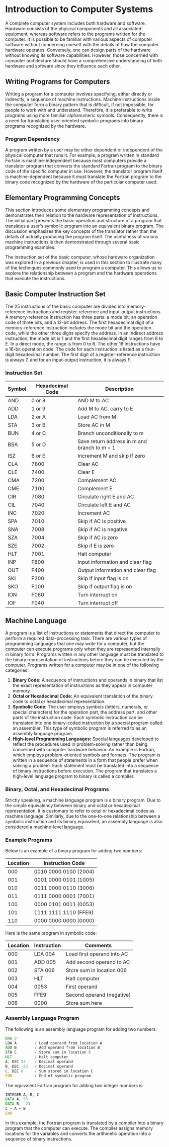 # Introduction to Computer Systems

A complete computer system includes both hardware and software. Hardware consists of the physical components and all associated equipment, whereas software refers to the programs written for the computer. It is possible to be familiar with various aspects of computer software without concerning oneself with the details of how the computer hardware operates. Conversely, one can design parts of the hardware without knowing its software capabilities. However, those concerned with computer architecture should have a comprehensive understanding of both hardware and software since they influence each other.

## Writing Programs for Computers

Writing a program for a computer involves specifying, either directly or indirectly, a sequence of machine instructions. Machine instructions inside the computer form a binary pattern that is difficult, if not impossible, for people to work with and understand. Therefore, it is preferable to write programs using more familiar alphanumeric symbols. Consequently, there is a need for translating user-oriented symbolic programs into binary programs recognized by the hardware.

### Program Dependency

A program written by a user may be either dependent or independent of the physical computer that runs it. For example, a program written in standard Fortran is machine-independent because most computers provide a translator program that converts the standard Fortran program to the binary code of the specific computer in use. However, the translator program itself is machine-dependent because it must translate the Fortran program to the binary code recognized by the hardware of the particular computer used.

## Elementary Programming Concepts

This section introduces some elementary programming concepts and demonstrates their relation to the hardware representation of instructions. The initial part presents the basic operation and structure of a program that translates a user's symbolic program into an equivalent binary program. The discussion emphasizes the key concepts of the translator rather than the details of actually producing the program itself. The usefulness of various machine instructions is then demonstrated through several basic programming examples.

The instruction set of the basic computer, whose hardware organization was explored in a previous chapter, is used in this section to illustrate many of the techniques commonly used to program a computer. This allows us to explore the relationship between a program and the hardware operations that execute the instructions.

## Basic Computer Instruction Set

The 25 instructions of the basic computer are divided into memory-reference instructions and register-reference and input-output instructions. A memory-reference instruction has three parts: a mode bit, an operation code of three bits, and a 12-bit address. The first hexadecimal digit of a memory-reference instruction includes the mode bit and the operation code, while the other three digits specify the address. In an indirect address instruction, the mode bit is 1 and the first hexadecimal digit ranges from 8 to E. In a direct mode, the range is from 0 to 6. The other 18 instructions have a 16-bit operation code. The code for each instruction is listed as a four-digit hexadecimal number. The first digit of a register-reference instruction is always 7, and for an input-output instruction, it is always F.

### Instruction Set

| Symbol | Hexadecimal Code | Description                       |
|--------|-------------------|-----------------------------------|
| AND    | 0 or 8            | AND M to AC                       |
| ADD    | 1 or 9            | Add M to AC, carry to E           |
| LDA    | 2 or A            | Load AC from M                    |
| STA    | 3 or B            | Store AC in M                     |
| BUN    | 4 or C            | Branch unconditionally to m       |
| BSA    | 5 or D            | Save return address in m and branch to m + 1 |
| ISZ    | 6 or E            | Increment M and skip if zero      |
| CLA    | 7800              | Clear AC                          |
| CLE    | 7400              | Clear E                           |
| CMA    | 7200              | Complement AC                     |
| CME    | 7100              | Complement E                      |
| CIR    | 7080              | Circulate right E and AC          |
| CIL    | 7040              | Circulate left E and AC           |
| INC    | 7020              | Increment AC                      |
| SPA    | 7010              | Skip if AC is positive            |
| SNA    | 7008              | Skip if AC is negative            |
| SZA    | 7004              | Skip if AC is zero                |
| SZE    | 7002              | Skip if E is zero                 |
| HLT    | 7001              | Halt computer                     |
| INP    | F800              | Input information and clear flag  |
| OUT    | F400              | Output information and clear flag |
| SKI    | F200              | Skip if input flag is on          |
| SKO    | F100              | Skip if output flag is on         |
| ION    | F080              | Turn interrupt on                 |
| IOF    | F040              | Turn interrupt off                |

## Machine Language

A program is a list of instructions or statements that direct the computer to perform a required data-processing task. There are various types of programming languages that one may write for a computer, but the computer can execute programs only when they are represented internally in binary form. Programs written in any other language must be translated to the binary representation of instructions before they can be executed by the computer. Programs written for a computer may be in one of the following categories:

1. **Binary Code:** A sequence of instructions and operands in binary that list the exact representation of instructions as they appear in computer memory.
2. **Octal or Hexadecimal Code:** An equivalent translation of the binary code to octal or hexadecimal representation.
3. **Symbolic Code:** The user employs symbols (letters, numerals, or special characters) for the operation part, the address part, and other parts of the instruction code. Each symbolic instruction can be translated into one binary-coded instruction by a special program called an assembler. This type of symbolic program is referred to as an assembly language program.
4. **High-level Programming Languages:** Special languages developed to reflect the procedures used in problem-solving rather than being concerned with computer hardware behavior. An example is Fortran, which employs problem-oriented symbols and formats. The program is written in a sequence of statements in a form that people prefer when solving a problem. Each statement must be translated into a sequence of binary instructions before execution. The program that translates a high-level language program to binary is called a compiler.

### Binary, Octal, and Hexadecimal Programs

Strictly speaking, a machine language program is a binary program. Due to the simple equivalency between binary and octal or hexadecimal representation, it is customary to refer to octal or hexadecimal codes as machine language. Similarly, due to the one-to-one relationship between a symbolic instruction and its binary equivalent, an assembly language is also considered a machine-level language.

### Example Programs

Below is an example of a binary program for adding two numbers:

| Location | Instruction Code       |
|----------|------------------------|
| 000      | 0010 0000 0100 (2004)  |
| 001      | 0001 0000 0101 (1005)  |
| 010      | 0011 0000 0110 (3006)  |
| 011      | 0111 0000 0001 (7001)  |
| 100      | 0000 0101 0011 (0053)  |
| 101      | 1111 1111 1110 (FFE9)  |
| 110      | 0000 0000 0000 (0000)  |

Here is the same program in symbolic code:

| Location | Instruction | Comments                     |
|----------|-------------|------------------------------|
| 000      | LDA 004     | Load first operand into AC   |
| 001      | ADD 005     | Add second operand to AC     |
| 002      | STA 006     | Store sum in location 006    |
| 003      | HLT         | Halt computer                |
| 004      | 0053        | First operand                |
| 005      | FFE9        | Second operand (negative)    |
| 006      | 0000        | Store sum here               |

### Assembly Language Program

The following is an assembly language program for adding two numbers:

```asm
ORG 0
LDA A        / Load operand from location A
ADD B        / Add operand from location B
STA C        / Store sum in location C
HLT          / Halt computer
A, DEC 53    / Decimal operand
B, DEC -23   / Decimal operand
C, DEC 0     / Sum stored in location C
END          / End of symbolic program
```
The equivalent Fortran program for adding two integer numbers is:

```asm
INTEGER A, B, C
DATA A, 53
DATA B, -23
C = A + B
END
```
In this example, the Fortran program is translated by a compiler into a binary program that the computer can execute. The compiler assigns memory locations for the variables and converts the arithmetic operation into a sequence of binary instructions.

